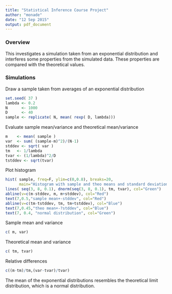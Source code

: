 ```yaml
---
title: "Statistical Inference Course Project"
author: "monade"
date: "12 Sep 2015"
output: pdf_document
---
```


### Overview
This investigates a simulation taken from an exponential distribution and interferes some properties from the simulated data. These properties are compared with the theoretical values.

### Simulations

Draw a sample taken from averages of an exponential distribution
```r
set.seed( 37 )
lambda <- 0.2
N      <- 1000
D      <- 40
sample <- replicate( N, mean( rexp( D, lambda)))
```

Evaluate sample mean/variance and theoretical mean/variance
```r
m    <- mean( sample )
var  <- sum( (sample-m)^2)/(N-1) 
stddev <- sqrt( var )
tm   <- 1/lambda
tvar <- (1/lambda)^2/D
tstddev <- sqrt(tvar)
```

Plot histogram
```r
hist( sample, freq=F, ylim=c(0,0.8), breaks=20,
      main="Histogram with sample and theo means and standard deviation")
lines( seq(3, 8, 0.1), dnorm(seq(3, 8, 0.1), tm, tvar), col="Green")
abline(v=c(m-stddev, m, m+stddev), col="Red")
text(7,0.5,"sample mean+-stddev", col="Red")
abline(v=c(tm-tstddev, tm, tm+tstddev), col="Blue")
text(7,0.45,"theo mean+-?stddev", col="Blue")
text(7, 0.4, "normal distribution", col="Green")
```

Sample mean and variance
```r
c( m, var)
```

Theoretical mean and variance
```r
c( tm, tvar)
```

Relative differences
```r
c((m-tm)/tm,(var-tvar)/tvar)
```

The mean of the exponential distributions resembles the theoretical limit distribution, which is a normal distribution.
